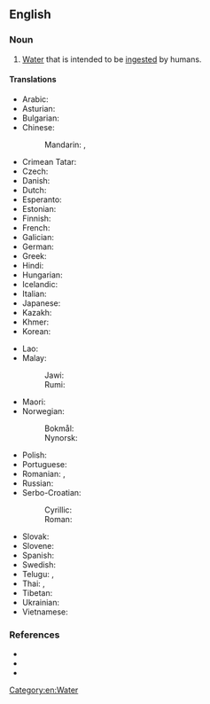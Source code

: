==English==
{{wikipedia}}
{{wikibooks}}

===Noun===
{{en-noun|-|s}}

# [[water|Water]] that is intended to be [[ingested]] by humans.
#: {{syn|en|{{l|en|[[potable]] [[water]]}}}}

====Translations====
{{trans-top|water for humans}}
* Arabic: {{t|ar|مَاء شُرْب}}
* Asturian: {{t|ast|agua potable|f}}
* Bulgarian: {{t|bg|питейна вода|f}}
* Chinese:
*: Mandarin: {{t+|cmn|飲用水|sc=Hani}}, {{t+|cmn|饮用水|tr=yǐnyòngshuǐ|sc=Hani}}
* Crimean Tatar: {{t|crh|içilgen suv}}
* Czech: {{t+|cs|pitná voda|f}}
* Danish: {{t+|da|drikkevand}}
* Dutch: {{t+|nl|drinkwater}}
* Esperanto: {{t|eo|trinkakvo}}
* Estonian: {{t|et|joogivesi}}
* Finnish: {{t+|fi|juomavesi}}
* French: {{t+|fr|eau potable|f}}
* Galician: {{t|gl|auga potable|f}}
* German: {{t+|de|Trinkwasser|n}}
* Greek: {{t|el|πόσιμο νερό|n}}
* Hindi: {{t-needed|hi}}
* Hungarian: {{t+|hu|ivóvíz}}
* Icelandic: {{t+|is|drykkjarvatn|n}}
* Italian: {{t|it|acqua potabile|f}}
* Japanese: {{t|ja|飲用水|tr=いんようすい, inyōsui}}
* Kazakh: {{t|kk|ауыз су|sc=Cyrl}}
* Khmer: {{t-needed|km}}
* Korean: {{t+|ko|음료수}}
{{trans-mid}}
* Lao: {{t+|lo|ນ້ຳດື່ມ}}
* Malay:
*: Jawi: {{t+|ms|اءير مينوم|sc=Arab}}
*: Rumi: {{t+|ms|air minum}}
* Maori: {{t|mi|wai inu}}
* Norwegian:
*: Bokmål: {{t|nb|drikkevann|n}}
*: Nynorsk: {{t|nn|drikkevatn|n}}
* Polish: {{t|pl|woda do picia}}
* Portuguese: {{t|pt|[[água]] [[potável]]|f}}
* Romanian: {{t|ro|apă potabilă|f}}, {{t|ro|apă de băut|f}}
* Russian: {{t+|ru|питьева́я вода́|f}}
* Serbo-Croatian:
*: Cyrillic: {{t|sh|питка вода|f}}
*: Roman: {{t|sh|pitka voda|f}}
* Slovak: {{t|sk|pitná voda}}
* Slovene: {{t|sl|pitna voda|f}}
* Spanish: {{t|es|agua potable|f}}
* Swedish: {{t+|sv|dricksvatten}}
* Telugu: {{t+|te|తాగునీరు}}, {{t|te|త్రాగునీరు}}
* Thai: {{t|th|น้ำดื่ม}}, {{t|th|น้ำกิน}}
* Tibetan: {{t-needed|bo}}
* Ukrainian: {{t-needed|uk}}
* Vietnamese: {{t+|vi|nước uống}}
{{trans-bottom}}

===References===
<references />
* {{R:ODO|drinking_water}}
* {{R:MWO}}
* {{R:Dictionary.com}}

[[Category:en:Water]]